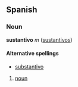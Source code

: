 ==Spanish==
===Noun===
'''sustantivo''' ''m'' ([[sustantivos]])

====Alternative spellings====
*[[substantivo]]

# [[noun]]
